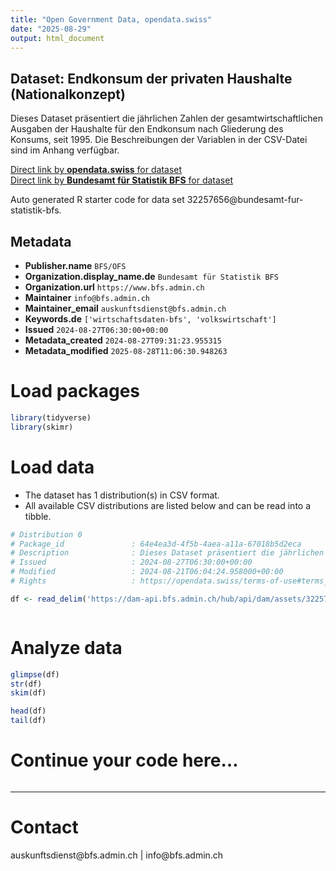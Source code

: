 ```yaml
---
title: "Open Government Data, opendata.swiss"
date: "2025-08-29"
output: html_document
---
```


## Dataset: Endkonsum der privaten Haushalte (Nationalkonzept)

Dieses Dataset präsentiert die jährlichen Zahlen der gesamtwirtschaftlichen Ausgaben der Haushalte für den Endkonsum nach Gliederung des Konsums, seit 1995. Die Beschreibungen der Variablen in der CSV-Datei sind im Anhang verfügbar.

[Direct link by **opendata.swiss** for dataset](https://opendata.swiss/de/dataset/endkonsum-der-privaten-haushalte-nationalkonzept3)<br>
[Direct link by **Bundesamt für Statistik BFS** for dataset](https://www.bfs.admin.ch/asset/de/ts-x-04.02.05.01)

Auto generated R starter code for data set 32257656@bundesamt-fur-statistik-bfs.

## Metadata

- **Publisher.name** `BFS/OFS`
- **Organization.display_name.de** `Bundesamt für Statistik BFS`
- **Organization.url** `https://www.bfs.admin.ch`
- **Maintainer** `info@bfs.admin.ch`
- **Maintainer_email** `auskunftsdienst@bfs.admin.ch`
- **Keywords.de** `['wirtschaftsdaten-bfs', 'volkswirtschaft']`
- **Issued** `2024-08-27T06:30:00+00:00`
- **Metadata_created** `2024-08-27T09:31:23.955315`
- **Metadata_modified** `2025-08-28T11:06:30.948263`


# Load packages

```r

library(tidyverse)
library(skimr)

```

# Load data

-   The dataset has 1 distribution(s) in CSV format.
-   All available CSV distributions are listed below and can be read into a tibble.

```r

# Distribution 0
# Package_id               : 64e4ea3d-4f5b-4aea-a11a-67018b5d2eca
# Description              : Dieses Dataset präsentiert die jährlichen Zahlen der gesamtwirtschaftlichen Ausgaben der Haushalte für den Endkonsum nach Gliederung des Konsums, seit 1995. Die Beschreibungen der Variablen in der CSV-Datei sind im Anhang verfügbar.
# Issued                   : 2024-08-27T06:30:00+00:00
# Modified                 : 2024-08-21T06:04:24.958000+00:00
# Rights                   : https://opendata.swiss/terms-of-use#terms_by_ask

df <- read_delim('https://dam-api.bfs.admin.ch/hub/api/dam/assets/32257662/master')



```

# Analyze data

```r

glimpse(df)
str(df)
skim(df)

head(df)
tail(df)

```

# Continue your code here...

```r

```

------------------------------------------------------------------------

# Contact

auskunftsdienst@bfs.admin.ch | info@bfs.admin.ch
